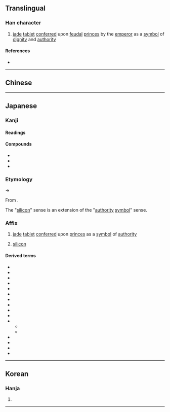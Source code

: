 {{character info/new}}
==Translingual==

===Han character===
{{Han char|rn=96|rad=玉|as=06|sn=10|four=14114|canj=MGGG|ids=⿰𤣩圭}}

# [[jade]] [[tablet]] [[confer]]red upon [[feudal]] [[prince]]s by the [[emperor]] as a [[symbol]] of [[dignity]] and [[authority]]

====References====
* {{Han ref|kx=0731.150|dkj=20972|dj=1142.260|hdz=21109.110|uh=73EA|ud=29674|bh=AF5E|bd=44894}}

----

==Chinese==
{{zh-see|圭}}

----

==Japanese==

===Kanji===
{{ja-kanji|grade=|rs=玉06}}

====Readings====
{{ja-readings
|goon=かい<くわい
|kanon=けい<けい<くゑい
|kun=たま-
}}

====Compounds====
* {{ja-r|珪璋|けいしょう}}
* {{ja-r|珪璧|けいへき}}
* {{ja-r|玄珪|げんけい}}

===Etymology===
{{ja-kanjitab|yomi=kanon|けい}}
{{IPAchar|/kʷei/}} → {{IPAchar|/kei/}}

From {{der|ja|ltc|sort=けい|-}} {{ltc-l|珪}}.

The "[[silicon]]" sense is an extension of the "[[authority]] [[symbol]]" sense. {{rfv-etym|ja|sort=けい}}

===Affix===
{{ja-pos|affix|けい}}

# {{lb|ja|sort=けい|historical}} [[jade]] [[tablet]] [[confer]]red upon [[prince]]s as a [[symbol]] of [[authority]]
# [[silicon]]

====Derived terms====
{{der-top4}}
* {{ja-r|珪化|けいか}}
* {{ja-r|珪華|けいか}}
* {{ja-r|珪岩|けいがん}}
* {{ja-r|珪鉱|けいこう}}
* {{ja-r|珪砂|けいさ}}
* {{ja-r|珪酸|けいさん}}
* {{ja-r|珪質|けいしつ}}
* {{ja-r|珪砂|けいしゃ}}
* {{ja-r|珪石|けいせき}}
* {{ja-r|珪素|けいそ}}
* {{ja-r|珪藻|けいそう}}
** {{ja-r|珪藻 植物|けいそう しょくぶつ}}
** {{ja-r|珪藻類|けいそうるい}}
* {{ja-r|珪土|けいど}}
* {{ja-r|珪銅線|けいどうせん}}
* {{ja-r|珪肺|けいはい}}
* {{ja-r|白珪|はっけい}}
{{der-bottom}}

----

==Korean==

===Hanja===
{{ko-hanja|hangeul=규|eumhun=|rv=gyu|mr=kyu|y=kyu}}

# {{rfdef|ko|sort=玉06}}

----